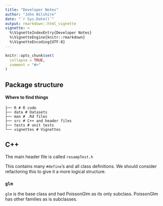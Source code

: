 ```yaml
---
title: "Developer Notes"
author: "John Wilshire"
date: "`r Sys.Date()`"
output: rmarkdown::html_vignette
vignette: >
  %\VignetteIndexEntry{Developer Notes}
  %\VignetteEngine{knitr::rmarkdown}
  %\VignetteEncoding{UTF-8}
---
```


```r
knitr::opts_chunk$set(
  collapse = TRUE,
  comment = "#>"
)
```

## Package structure
#### Where to find things

```
├── R # R code
├── data # Datasets
├── man # .Rd files
├── src # C++ and header files
├── tests # unit tests
└── vignettes # Vignettes
```
## C++
The main header file is called `resampTest.h`

This contains many `#define`'s and all class definitions.
We should consider refactoring this to give it a more logical structure.

### `glm`

`glm` is the base class and had PoissonGlm as its only subclass.
PoissonGlm has other families as is subclasses.


